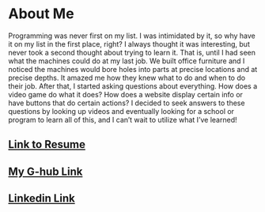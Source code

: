 # About Me

Programming was never first on my list. I was intimidated by it, so why have it on my list in the first place, right? I always thought it was interesting, but never took a second thought about trying to learn it. That is, until I had seen what the machines could do at my last job. We built office furniture and I noticed the machines would bore holes into parts at precise locations and at precise depths. It amazed me how they knew what to do and when to do their job. After that, I started asking questions about everything. How does a video game do what it does? How does a website display certain info or have buttons that do certain actions? I decided to seek answers to these questions by looking up videos and eventually looking for a school or program to learn all of this, and I can’t wait to utilize what I’ve learned!

## [Link to Resume](https://docs.google.com/document/d/14fQ-T7wSmCr2EknK8zfpmQot67Zl-pV0HrlGfNOC80Q/edit?usp=sharing)

## [My G-hub Link](https://github.com/Alsm867)

## [Linkedin Link](https://www.linkedin.com/in/sam-ortega-66677921a/)
